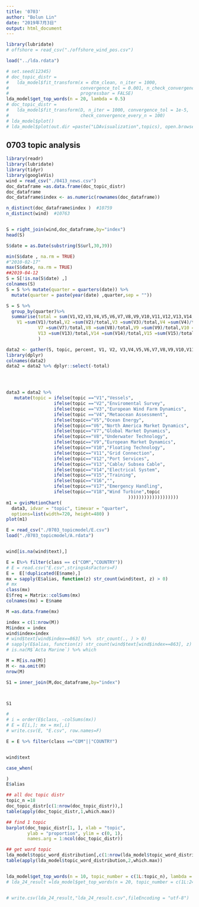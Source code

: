 ```yaml
---
title: '0703'
author: "Bolun Lin"
date: "2019年7月3日"
output: html_document
---
```

```r

library(lubridate)
# offshore = read_csv("./offshore_wind_pos.csv")
```


```r
load("../lda.rdata")
```

```r
# set.seed(12345)
# doc_topic_distr = 
#   lda_model$fit_transform(x = dtm_clean, n_iter = 1000, 
#                           convergence_tol = 0.001, n_check_convergence = 25, 
#                           progressbar = FALSE)
lda_model$get_top_words(n = 20, lambda = 0.5)
# doc_topic_distr =
#   lda_model$fit_transform(D, n_iter = 1000, convergence_tol = 1e-5,
#                           check_convergence_every_n = 100)
# lda_model$plot()
# lda_model$plot(out.dir =paste("LDAvisualization",topics), open.browser = TRUE)
```

## 0703 topic analysis
```r
library(readr)
library(lubridate)
library(tidyr)
library(googleVis)
wind = read_csv("./0413_news.csv")
doc_dataframe =as.data.frame(doc_topic_distr)
doc_dataframe
doc_dataframe$index <- as.numeric(rownames(doc_dataframe))

n_distinct(doc_dataframe$index )  #10759
n_distinct(wind)  #10763


S = right_join(wind,doc_dataframe,by="index")
head(S)

S$date = as.Date(substring(S$url,30,39))

min(S$date , na.rm = TRUE)
#"2010-02-17"
max(S$date, na.rm = TRUE)
##2019-04-12
S = S[!is.na(S$date) ,]
colnames(S)
S = S %>% mutate(quarter = quarters(date)) %>%
  mutate(quarter = paste(year(date) ,quarter,sep = ""))

S = S %>%
  group_by(quarter)%>%
  summarise(total = sum(V1,V2,V3,V4,V5,V6,V7,V8,V9,V10,V11,V12,V13,V14,V15,V17,V18),
    V1 =sum(V1)/total,V2 =sum(V2)/total,V3 =sum(V3)/total,V4 =sum(V4)/total,V5 =sum(V5)/total,V6 =sum(V6)/total,
            V7 =sum(V7)/total,V8 =sum(V8)/total,V9 =sum(V9)/total,V10 =sum(V10)/total,V11 =sum(V11)/total,V12 =sum(V12)/total,
            V13 =sum(V13)/total,V14 =sum(V14)/total,V15 =sum(V15)/total,V17 =sum(V17)/total,V18 =sum(V18)/total
            )

data2 <- gather(S, topic, percent, V1, V2, V3,V4,V5,V6,V7,V8,V9,V10,V11,V12,V13,V14,V15,V17,V18)
library(dplyr)
colnames(data2)
data2 = data2 %>% dplyr::select(-total)




data3 = data2 %>%
   mutate(topic = ifelse(topic =="V1","Vessels",
                  ifelse(topic =="V2","Enviromental Survey",
                  ifelse(topic =="V3","European Wind Farm Dynamics",
                  ifelse(topic =="V4","Metaocean Assessment",
                  ifelse(topic=="V5","Ocean Energy",
                  ifelse(topic=="V6","North America Market Dynamics",
                  ifelse(topic=="V7","Global Market Dynamics",
                  ifelse(topic=="V8","Underwater Technology",
                  ifelse(topic=="V9","European Market Dynamics",
                  ifelse(topic=="V10","Floating Technology",
                  ifelse(topic=="V11","Grid Connection",
                  ifelse(topic=="V12","Port Services",
                  ifelse(topic=="V13","Cable/ Subsea Cable",
                  ifelse(topic=="V14","Electrical System",
                  ifelse(topic=="V15","Training",
                  ifelse(topic=="V16","",
                  ifelse(topic=="V17","Emergency Handling",
                  ifelse(topic=="V18","Wind Turbine",topic
                                              )))))))))))))))))))
m1 = gvisMotionChart(
  data3, idvar = "topic", timevar = "quarter",
  options=list(width=720, height=480) )
plot(m1)

```

```r
E = read_csv("./0703_topicmodel/E.csv")
load("./0703_topicmodel/A.rdata")


wind[is.na(wind$text),]

E = E%>% filter(class == c("COM","COUNTRY"))
# E = read.csv("E.csv",stringsAsFactors=F)
E =  E[!duplicated(E$name),]
mx = sapply(E$alias, function(z) str_count(wind$text, z) > 0)
# mx
class(mx)
E$freq = Matrix::colSums(mx)
colnames(mx) = E$name

M =as.data.frame(mx)

index = c(1:nrow(M))
M$index = index
wind$index=index
# wind$text[wind$index==863] %>%  str_count(., ) > 0)
# sapply(E$alias, function(z) str_count(wind$text[wind$index==863], z) > 0)
# is.na(M$`Acta Marine`) %>% which  

M = M[is.na(M)]
M <- na.omit(M)
nrow(M)

S1 = inner_join(M,doc_dataframe,by="index")



S1

# 
# i = order(E$class, -colSums(mx))
# E = E[i,]; mx = mx[,i]
# write.csv(E, "E.csv", row.names=F)

```

```r
E = E %>% filter(class =="COM"||"COUNTRY")


wind$text

case_when(

)
E$alias


```


```r
## all doc topic distr
topic_n =18
doc_topic_distr[c(1:nrow(doc_topic_distr)),]
table(apply(doc_topic_distr,1,which.max))

## find 1 topic 
barplot(doc_topic_distr[1, ], xlab = "topic", 
        ylab = "proportion", ylim = c(0, 1), 
        names.arg = 1:ncol(doc_topic_distr))

## get word topic
lda_model$topic_word_distribution[,c(1:nrow(lda_model$topic_word_distribution))]
table(apply(lda_model$topic_word_distribution,2,which.max))


lda_model$get_top_words(n = 10, topic_number = c(1L:topic_n), lambda = 0.5)
# lda_24_result =lda_model$get_top_words(n = 20, topic_number = c(1L:24), lambda = 0.5)


# write.csv(lda_24_result,"lda_24_result.csv",fileEncoding = "utf-8")

```
